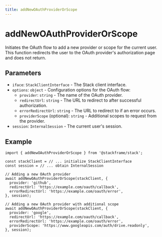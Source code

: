 ```yaml
---
title: addNewOAuthProviderOrScope
---
```


# addNewOAuthProviderOrScope

Initiates the OAuth flow to add a new provider or scope for the current user. This function redirects the user to the OAuth provider's authorization page and does not return.

## Parameters

- `iface`: `StackClientInterface` - The Stack client interface.
- `options`: `object` - Configuration options for the OAuth flow:
  - `provider`: `string` - The name of the OAuth provider.
  - `redirectUrl`: `string` - The URL to redirect to after successful authorization.
  - `errorRedirectUrl`: `string` - The URL to redirect to if an error occurs.
  - `providerScope` (optional): `string` - Additional scopes to request from the provider.
- `session`: `InternalSession` - The current user's session.

## Example

```tsx
import { addNewOAuthProviderOrScope } from '@stackframe/stack';

const stackClient = // ... initialize StackClientInterface
const session = // ... obtain InternalSession

// Adding a new OAuth provider
await addNewOAuthProviderOrScope(stackClient, {
  provider: 'github',
  redirectUrl: 'https://example.com/oauth/callback',
  errorRedirectUrl: 'https://example.com/oauth/error',
}, session);

// Adding a new OAuth provider with additional scope
await addNewOAuthProviderOrScope(stackClient, {
  provider: 'google',
  redirectUrl: 'https://example.com/oauth/callback',
  errorRedirectUrl: 'https://example.com/oauth/error',
  providerScope: 'https://www.googleapis.com/auth/drive.readonly',
}, session);
```